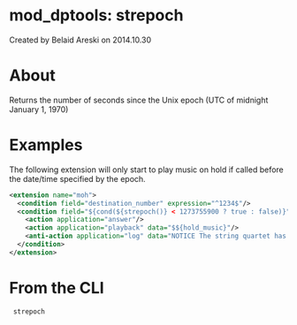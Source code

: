 
# mod_dptools: strepoch 

 Created by  Belaid Areski on 2014.10.30

# About

Returns the number of seconds since the Unix epoch (UTC of midnight January 1, 1970)

# Examples

The following extension will only start to play music on hold if called before the date/time specified by the epoch.

```xml
<extension name="moh">
  <condition field="destination_number" expression="^1234$"/>
  <condition field="${cond(${strepoch()} < 1273755900 ? true : false)}" expression="^true$">
    <action application="answer"/>
    <action application="playback" data="$${hold_music}"/>
    <anti-action application="log" data="NOTICE The string quartet has gone home."/>
  </condition>
</extension>
```

# From the CLI

```xml
 strepoch
```


